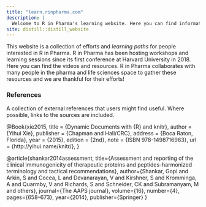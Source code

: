 ```yaml
---
title: "learn.rinpharma.com"
description: |
  Welcome to R in Pharma's learning website. Here you can find information about various applications of R in Pharma!
site: distill::distill_website
---
```


This website is a collection of efforts and *learning paths* for people interested in R in Pharma. R in Pharma has been hosting workshops and learning sessions since its first conference at Harvard University in 2018. Here you can find the videos and resources. R in Pharma collaborates with many people in the pharma and life sciences space to gather these resources and we are thankful for their efforts!

### References

A collection of external references that users might find useful. Where possible, links to the sources are included.

@Book{xie2015,
  title = {Dynamic Documents with {R} and knitr},
  author = {Yihui Xie},
  publisher = {Chapman and Hall/CRC},
  address = {Boca Raton, Florida},
  year = {2015},
  edition = {2nd},
  note = {ISBN 978-1498716963},
  url = {http://yihui.name/knitr/},
}

@article{shankar2014assessment,
  title={Assessment and reporting of the clinical immunogenicity of therapeutic proteins and peptides-harmonized terminology and tactical recommendations},
  author={Shankar, Gopi and Arkin, S and Cocea, L and Devanarayan, V and Kirshner, S and Kromminga, A and Quarmby, V and Richards, S and Schneider, CK and Subramanyam, M and others},
  journal={The AAPS journal},
  volume={16},
  number={4},
  pages={658--673},
  year={2014},
  publisher={Springer}
}